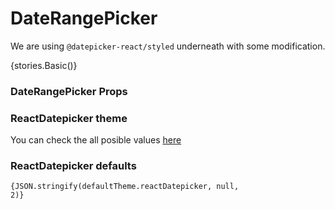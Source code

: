
<Meta title="Core/DateRangePicker" component={DateRangePicker} />

# DateRangePicker

We are using `@datepicker-react/styled` underneath with some modification.

<Story name="Basic">{stories.Basic()}</Story>

### DateRangePicker Props

<Props of={DateRangePicker} />

### ReactDatepicker theme

You can check the all posible values [here](https://github.com/tresko/react-datepicker#theming)

### ReactDatepicker defaults

<code>{JSON.stringify(defaultTheme.reactDatepicker, null, 2)}</code>
